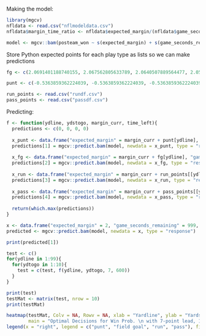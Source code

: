 Making the model:
```r
library(mgcv)
nfldata <- read.csv("nflmodeldata.csv")
nfldata$margin_time_ratio <- nfldata$expected_margin/(nfldata$game_seconds_remaining + 1)

model <- mgcv::bam(posteam_won ~ s(expected_margin) + s(game_seconds_remaining) + s(margin_time_ratio), data = nfldata, family = "binomial")
```

Store Python expected points for each play type as lists so we can make predictions
```r
fg <- c(2.0691401188740155, 2.067562805633789, 2.0640507889564477, 2.0586040688419915, 2.051222645290421, 2.0419065183017358, 2.0306556878759356, 2.0174701540130204, 2.0023499167129906, 1.9852949759758456, 1.9663053318015566, 1.9430371921769591, 1.932635522734602, 1.8880091726294674, 1.8554913841355667, 1.8448381062531611, 1.7709192506103788, 1.7533943178999603, 1.6902095011653844, 1.6813887932772886, 1.6222800607190073, 1.5840962355641235, 1.5168374625237637, 1.4457640047321672, 1.4060966006862619, 1.3670960554653078, 1.326841144644638, 1.1977826092254886, 1.1856770497420035, 1.1267017869096694, 1.0369470426808456, 0.9425328674514785, 0.8879458443818906, 0.8369062989964742, 0.6485775141600232, 0.5268807213750898, 0.47444281236913066, 0.20253086288703215, 0.06865254367066898, -0.173516608131408, -0.32184415980130576, -0.5775879770266901, -0.8809079847211397, -0.9621640111800042, -1.3818163140558335, -1.5820015700402532, -1.809759678205152, -2.0276579067944063, -2.0795791711712317, -2.142280264974, -2.502380120838778, -2.6564885496183206, -2.8511749347258486, -2.9338549075391183, -2.9160530191458025, -2.984682713347921, -3.171823568136932, -3.00202565833896, -3.062453531598513, -3.211203633610901, -3.169811320754717, -3.436838390966831, -3.4223412394797244, -3.4832214765100673, -3.5836092715231787, -3.62874251497006, -3.4954337899543377, -3.6327361563517915, -3.702770780856423, -3.8111824014665445, -3.8746518105849583, -3.8535564853556483, -3.9262295081967213, -4.039575289575289, -3.9930830039525693, -4.017970401691332, -4.238263950398583, -4.133083411433927, -4.305015353121801, -4.171487603305785, -4.231768231768232, -4.3526011560693645, -4.383891213389122, -4.644599303135888, -4.558679706601467, -4.6678321678321675, -4.882211538461538, -4.931506849315069, -5.195402298850575, -5.188144329896907, -5.433887043189369, -10, -10, -10, -10, -10, -10, -10, -10)

punt <- c(-0.5363859362224039, -0.5363859362224039, -0.5363859362224039, -0.5363859362224039, -0.5363859362224039, -0.5363859362224039, -0.5363859362224039, -0.5363859362224039, -0.5363859362224039, -0.5363859362224039, -0.5363859362224039, -0.5363859362224039, -0.5363859362224039, -0.5363859362224039, -0.5363859362224039, -0.5363859362224039, -0.5363859362224039, -0.5363859362224039, -0.5363859362224039, -0.5363859362224039, -0.5363859362224039, -0.5363859362224039, -0.5363859362224039, -0.5363859362224039, -0.5363859362224039, -0.5363859362224039, -0.5363859362224039, -0.5363859362224039, -0.5363859362224039, -0.5363859362224039, -0.5363859362224039, -0.5363859362224039, -0.5363859362224039, -0.5363859362224039, -0.5363859362224039, -0.5363859362224039, -0.5363859362224039, -0.5363859362224039, -0.5363859362224039, -0.5363859362224039, -0.5363859362224039, -0.5363859362224039, -0.5363859362224039, -0.5363859362224039, -0.5363859362224039, -0.5363859362224039, -0.5363859362224039, -0.5363859362224039, -0.5363859362224039, -0.5363859362224039, -0.5363859362224039, -0.5363859362224039, -0.5363859362224039, -0.5363859362224039, -0.5363859362224039, -0.5363859362224039, -0.5363859362224039, -0.5363859362224039, -0.5363859362224039, -0.5363859362224039, -0.5363859362224039, -0.5363859362224039, -0.6826979472140763, -0.7849145550972304, -0.6194690265486725, -0.6194690265486725, -0.8991007468373724, -0.8991007468373724, -1.0405569007263922, -0.909358446144791, -1.0361663652802893, -1.1030092592592593, -1.1030092592592593, -1.3278249218401073, -1.2340425531914894, -1.2792022792022792, -1.5296969696969698, -1.5296969696969698, -1.3975155279503106, -1.457022076092062, -1.457022076092062, -1.52651696129957, -1.6115241635687731, -1.597165991902834, -1.597165991902834, -1.786480686695279, -1.6777777777777778, -1.6777777777777778, -2.0104109589041097, -2.0104109589041097, -2.139521956642579, -2.0250447227191413, -2.095766129032258, -2.28, -2.28, -2.299445471349353, -2.385923753665689, -2.2783783783783784, -2.549047282992237)

run_points <- read.csv("rundf.csv")
pass_points <- read.csv("passdf.csv")
```

Predicting:
```r
f <- function(ydline, ydstogo, margin_curr, time_left){
  predictions <- c(0, 0, 0, 0)
  
  x_punt <- data.frame("expected_margin" = margin_curr + punt[ydline], "game_seconds_remaining" = time_left, "margin_time_ratio" = (margin_curr + punt[ydline])/(time_left+1))
  predictions[1] = mgcv::predict.bam(model, newdata = x_punt, type = "response")[1]
  
  x_fg <- data.frame("expected_margin" = margin_curr + fg[ydline], "game_seconds_remaining" = time_left, "margin_time_ratio" = (margin_curr + fg[ydline])/(time_left+1))
  predictions[2] = mgcv::predict.bam(model, newdata = x_fg, type = "response")[1]
  
  x_run <- data.frame("expected_margin" = margin_curr + run_points[[ydline+1]][ydstogo], "game_seconds_remaining" = time_left, "margin_time_ratio" = (margin_curr + run_points[[ydline+1]][ydstogo])/(time_left+1))
  predictions[3] = mgcv::predict.bam(model, newdata = x_run, type = "response")[1]
  
  x_pass <- data.frame("expected_margin" = margin_curr + pass_points[[ydline+1]][ydstogo], "game_seconds_remaining" = time_left, "margin_time_ratio" = (margin_curr + pass_points[[ydline+1]][ydstogo])/(time_left+1))
  predictions[4] = mgcv::predict.bam(model, newdata = x_pass, type = "response")[1]
  
  return(which.max(predictions))
}
```

```r
x <- data.frame("expected_margin" = 2, "game_seconds_remaining" = 999, "margin_time_ratio" = 0.002)
predicted <- mgcv::predict.bam(model, newdata = x, type = "response")

print(predicted[1])
```

```r
test <- c()
for(ydline in 1:99){
  for(ydtogo in 1:10){
    test = c(test, f(ydline, ydtogo, 7, 600))
  }
}

print(test)
testMat <- matrix(test, nrow = 10)
print(testMat)

heatmap(testMat, Colv = NA, Rowv = NA, xlab = "Yardline", ylab = "Yards to Go",
        main = "Optimal Decisions for Win Prob. \n with 7-point lead, 10 mins to go")
legend(x = "right", legend = c("punt", "field goal", "run", "pass"), fill = heat.colors(4))
```